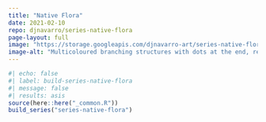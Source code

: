 ```yaml
---
title: "Native Flora"
date: 2021-02-10
repo: djnavarro/series-native-flora
page-layout: full
image: "https://storage.googleapis.com/djnavarro-art/series-native-flora/800/poa_11_199.png"
image-alt: "Multicoloured branching structures with dots at the end, resembling a bunch of flowers"
---
```

   
::: {.grid}
  
```r
#| echo: false
#| label: build-series-native-flora
#| message: false
#| results: asis
source(here::here("_common.R"))
build_series("series-native-flora")
```
   
:::
   

